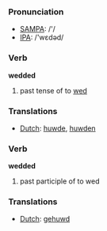 === Pronunciation ===
*[[w:SAMPA|SAMPA]]: /'/
*[[w:IPA|IPA]]: /'wεdəd/

=== Verb ===

'''wedded'''

# past tense of to [[wed]]

=== Translations ===
*[[Dutch]]: [[huwde]], [[huwden]]

=== Verb ===

'''wedded'''

# past participle of to wed

=== Translations ===
*[[Dutch]]: [[gehuwd]]